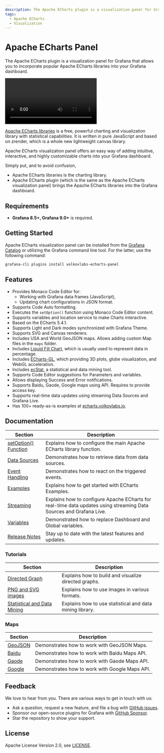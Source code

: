 ```yaml
---
description: The Apache ECharts plugin is a visualization panel for Grafana that allows you to incorporate popular Apache ECharts libraries into your Grafana dashboard.
tags:
  - Apache ECharts
  - Visualization
---
```



# Apache ECharts Panel

The Apache ECharts plugin is a visualization panel for Grafana that allows you to incorporate popular Apache ECharts libraries into your Grafana dashboard.

<Video
  src="https://www.youtube.com/embed/DxqCrBEmrQw"
  title="How to create modern dashboards in Grafana."
/>

[Apache ECharts libraries](https://echarts.apache.org/en/index.html) is a free, powerful charting and visualization library with statistical capabilities. It is written in pure JavaScript and based on zrender, which is a whole new lightweight canvas library.

Apache ECharts visualization panel offers an easy way of adding intuitive, interactive, and highly customizable charts into your Grafana dashboard.

Simply put, and to avoid confusion,

- Apache ECharts libraries is the charting library.
- Apache ECharts plugin (which is the same as the Apache ECharts visualization panel) brings the Apache ECharts libraries into the Grafana dashboard.

## Requirements

- **Grafana 8.5+, Grafana 9.0+** is required.

## Getting Started

Apache ECharts visualization panel can be installed from the [Grafana Catalog](https://grafana.com/grafana/plugins/volkovlabs-echarts-panel/) or utilizing the Grafana command line tool. For the latter, use the following command:

```bash
grafana-cli plugins install volkovlabs-echarts-panel
```

## Features

- Provides Monaco Code Editor for:
  - Working with Grafana data frames (JavaScript),
  - Updating chart configurations in JSON format.
- Supports Code Auto formatting.
- Executes the `setOption()` function using Monaco Code Editor content.
- Supports variables and location service to make Charts interactive.
- Based on the ECharts 5.4.1.
- Supports Light and Dark modes synchronized with Grafana Theme.
- Supports SVG and Canvas renderers.
- Includes USA and World GeoJSON maps. Allows adding custom Map files in the `maps` folder.
- Includes [Liquid Fill Chart](https://github.com/ecomfe/echarts-liquidfill), which is usually used to represent data in percentage.
- Includes [ECharts-GL](https://github.com/ecomfe/echarts-gl), which providing 3D plots, globe visualization, and WebGL acceleration.
- Includes [ecStat](https://github.com/ecomfe/echarts-stat), a statistical and data mining tool.
- Supports Code Editor suggestions for Parameters and variables.
- Allows displaying Success and Error notifications.
- Supports Baidu, Gaode, Google maps using API. Requires to provide access key.
- Supports real-time data updates using streaming Data Sources and Grafana Live.
- Has 100+ ready-as-is examples at [echarts.volkovlabs.io](https://echarts.volkovlabs.io).

## Documentation

| Section                         | Description                                                                                                        |
| ------------------------------- | ------------------------------------------------------------------------------------------------------------------ |
| [setOption() Function](options) | Explains how to configure the main Apache ECharts library function.                                                |
| [Data Sources](datasources)     | Demonstrates how to retrieve data from data sources.                                                               |
| [Event Handling](events)        | Demonstrates how to react on the triggered events.                                                                 |
| [Examples](examples)            | Explains how to get started with ECharts Examples.                                                                 |
| [Streaming](streaming)          | Explains how to configure Apache ECharts for real-time data updates using streaming Data Sources and Grafana Live. |
| [Variables](variables)          | Demonstrated how to replace Dashboard and Global variables.                                                        |
| [Release Notes](release)        | Stay up to date with the latest features and updates.                                                              |

### Tutorials

| Section                                         | Description                                              |
| ----------------------------------------------- | -------------------------------------------------------- |
| [Directed Graph](tutorials/graph)               | Explains how to build and visualize directed graphs.     |
| [PNG and SVG images](tutorials/images)          | Explains how to use images in various formats.           |
| [Statistical and Data Mining](tutorials/ecstat) | Explains how to use statistical and data mining library. |

### Maps

| Section                 | Description                                    |
| ----------------------- | ---------------------------------------------- |
| [GeoJSON](maps/geojson) | Demonstrates how to work with GeoJSON Maps.    |
| [Baidu](maps/baidu)     | Demonstrates how to work with Baidu Maps API.  |
| [Gaode](maps/gaode)     | Demonstrates how to work with Gaode Maps API.  |
| [Google](maps/google)   | Demonstrates how to work with Google Maps API. |

## Feedback

We love to hear from you. There are various ways to get in touch with us:

- Ask a question, request a new feature, and file a bug with [GitHub issues](https://github.com/volkovlabs/volkovlabs-echarts-panel/issues/new/choose).
- Sponsor our open-source plugins for Grafana with [GitHub Sponsor](https://github.com/sponsors/VolkovLabs).
- Star the repository to show your support.

## License

Apache License Version 2.0, see [LICENSE](https://github.com/volkovlabs/volkovlabs-echarts-panel/blob/main/LICENSE).
